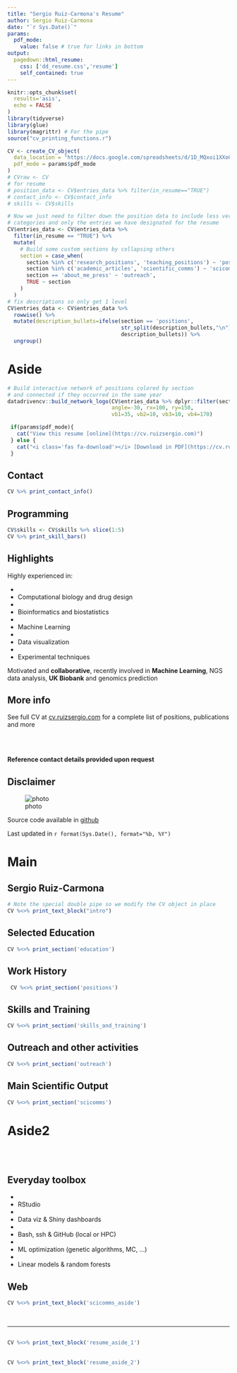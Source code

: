 ```yaml
---
title: "Sergio Ruiz-Carmona's Resume"
author: Sergio Ruiz-Carmona
date: "`r Sys.Date()`"
params:
  pdf_mode:
    value: false # true for links in bottom
output:
  pagedown::html_resume:
    css: ['dd_resume.css','resume']
    self_contained: true
---
```



```r
knitr::opts_chunk$set(
  results='asis', 
  echo = FALSE
)
library(tidyverse)
library(glue)
library(magrittr) # For the pipe
source("cv_printing_functions.r")

CV <- create_CV_object(
  data_location = "https://docs.google.com/spreadsheets/d/1D_MQxoi1XXoQLWSI3mH1Qo6tkctnENAij0-d3BEohu0",  
  pdf_mode = params$pdf_mode
)
# CVraw <- CV
# for resume
# position_data <- CV$entries_data %>% filter(in_resume=="TRUE")
# contact_info <- CV$contact_info
# skills <- CV$skills
```


```r
# Now we just need to filter down the position data to include less verbose
# categories and only the entries we have designated for the resume
CV$entries_data <- CV$entries_data %>% 
  filter(in_resume == "TRUE") %>% 
  mutate(
    # Build some custom sections by collapsing others
    section = case_when(
      section %in% c('research_positions', 'teaching_positions') ~ 'positions', 
      section %in% c('academic_articles', 'scientific_comms') ~ 'scicomms',
      section == 'about_me_press' ~ 'outreach',
      TRUE ~ section
    )
  ) 
# fix descriptions so only get 1 level
CV$entries_data <- CV$entries_data %>% 
  rowwise() %>% 
  mutate(description_bullets=ifelse(section == 'positions',
                                    str_split(description_bullets,"\n")[[1]][1],
                                    description_bullets)) %>% 
  ungroup()
```



Aside
================================================================================

```r
# Build interactive network of positions colored by section
# and connected if they occurred in the same year
datadrivencv::build_network_logo(CV$entries_data %>% dplyr::filter(section != "N/A" & section != "skills_and_training"),
                                 angle=-30, rx=100, ry=150,
                                 vb1=35, vb2=10, vb3=10, vb4=170)
```


```r
 if(params$pdf_mode){
   cat("View this resume [online](https://cv.ruizsergio.com)")
 } else {
   cat("<i class='fas fa-download'></i> [Download in PDF](https://cv.ruizsergio.com/resume.pdf)")
 }
```
 
Contact {#contact}
--------------------------------------------------------------------------------

```r
CV %>% print_contact_info()
```


<i class="fa fa-code"></i> Programming {#skills}
--------------------------------------------------------------------------------

```r
CV$skills <- CV$skills %>% slice(1:5)
CV %>% print_skill_bars()
```


<i class="fa fa-bolt"></i> Highlights {#open-source}
--------------------------------------------------------------------------------

Highly experienced in:

* <li class="bullet">Computational biology and drug design</li>
* <li class="bullet">Bioinformatics and biostatistics</li>
* <li class="bullet">Machine Learning</li>
* <li class="bullet">Data visualization</li>
* <li class="bullet">Experimental techniques</li>

Motivated and <strong>collaborative</strong>, recently involved in <strong>Machine Learning</strong>, NGS data analysis, <strong>UK Biobank</strong> and genomics prediction

<!-- Highly skilled in R, Bash, Python, LaTeX, Perl and SQL -->


<i class="fa fa-info-circle"></i> More info {#more-info}
--------------------------------------------------------------------------------

See full CV at [cv.ruizsergio.com](http://cv.ruizsergio.com/full) for a complete list of positions, publications and more

<br>
<br>

<strong>Reference contact details provided upon request </strong>

Disclaimer {#disclaimer}
--------------------------------------------------------------------------------

![photo](img.jpg){#img .img}

Source code available in [github](https://github.com/sruizcarmona/sergioruiz_cv)

Last updated in `r format(Sys.Date(), format="%b, %Y")`


Main
================================================================================

Sergio Ruiz-Carmona {#title}
--------------------------------------------------------------------------------

```r
# Note the special double pipe so we modify the CV object in place
CV %<>% print_text_block("intro") 
```


Selected Education {data-icon=graduation-cap data-concise=true}
--------------------------------------------------------------------------------

```r
CV %<>% print_section('education')
```


Work History {data-icon=university}
--------------------------------------------------------------------------------

```r
 CV %<>% print_section('positions')
```

<!-- <br> -->

Skills and Training {data-icon=cogs data-concise=true}
--------------------------------------------------------------------------------

```r
CV %<>% print_section('skills_and_training')
```


Outreach and other activities {data-icon=comments}
--------------------------------------------------------------------------------

```r
CV %<>% print_section('outreach')
```

<!-- ::: aside -->
<!-- ```{r} -->
<!-- CV %<>% print_text_block('resume_aside_1') -->
<!-- ``` -->
<!-- ::: -->

Main Scientific Output {data-icon=book}
--------------------------------------------------------------------------------

<!-- ::: aside -->
<!-- ```{r} -->
<!-- CV %<>% print_text_block('resume_aside_2') -->
<!-- ``` -->
<!-- ::: -->

```r
CV %<>% print_section('scicomms')
```


Aside2 {.aside #aside2}
================================================================================

<br> 
<br> 

<i class="fa fa-wrench"></i> Everyday toolbox
--------------------------------------------------------------------------------

* <li class="bullet">RStudio</li>
* <li class="bullet">Data viz & Shiny dashboards</li>
* <li class="bullet">Bash, ssh & GitHub (local or HPC)</li>
* <li class="bullet">ML optimization (genetic algorithms, MC, ...)</li>
* <li class="bullet">Linear models & random forests</li>

<i class="fa fa-link"></i> Web {#aside-2-text-1}
--------------------------------------------------------------------------------

```r
CV %<>% print_text_block('scicomms_aside')
```

<br> 

---

<i class="fa fa-commenting center"></i>
--------------------------------------------------------------------------------

```r
CV %<>% print_text_block('resume_aside_1')
```


<i class="fa fa-users center"></i>
--------------------------------------------------------------------------------

```r
CV %<>% print_text_block('resume_aside_2')
```



